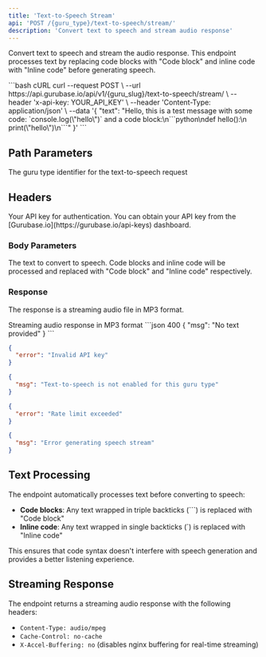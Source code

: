 ```yaml
---
title: 'Text-to-Speech Stream'
api: 'POST /{guru_type}/text-to-speech/stream/'
description: 'Convert text to speech and stream audio response'
---
```


Convert text to speech and stream the audio response. This endpoint processes text by replacing code blocks with "Code block" and inline code with "Inline code" before generating speech.

<RequestExample>
```bash cURL
curl --request POST \
  --url https://api.gurubase.io/api/v1/{guru_slug}/text-to-speech/stream/ \
  --header 'x-api-key: YOUR_API_KEY' \
  --header 'Content-Type: application/json' \
  --data '{
    "text": "Hello, this is a test message with some code: `console.log(\"hello\")` and a code block:\n```python\ndef hello():\n    print(\"hello\")\n```"
  }'
```

</RequestExample>

## Path Parameters

<ParamField path="guru_type" type="string" required>
  The guru type identifier for the text-to-speech request
</ParamField>

## Headers

<ParamField header="x-api-key" type="string" required>
  Your API key for authentication. You can obtain your API key from the [Gurubase.io](https://gurubase.io/api-keys) dashboard.
</ParamField>

### Body Parameters

<ParamField body="text" type="string" required>
  The text to convert to speech. Code blocks and inline code will be processed and replaced with "Code block" and "Inline code" respectively.
</ParamField>

### Response

The response is a streaming audio file in MP3 format.

<ResponseField name="audio_stream" type="audio/mpeg">
  Streaming audio response in MP3 format
</ResponseField>

<ResponseExample>
```json 400
{
  "msg": "No text provided"
}
```

```json 401
{
  "error": "Invalid API key"
}
```

```json 403
{
  "msg": "Text-to-speech is not enabled for this guru type"
}
```

```json 429
{
  "error": "Rate limit exceeded"
}
```

```json 500
{
  "msg": "Error generating speech stream"
}
```
</ResponseExample>

## Text Processing

The endpoint automatically processes text before converting to speech:

- **Code blocks**: Any text wrapped in triple backticks (```) is replaced with "Code block"
- **Inline code**: Any text wrapped in single backticks (`) is replaced with "Inline code"

This ensures that code syntax doesn't interfere with speech generation and provides a better listening experience.

## Streaming Response

The endpoint returns a streaming audio response with the following headers:
- `Content-Type: audio/mpeg`
- `Cache-Control: no-cache`
- `X-Accel-Buffering: no` (disables nginx buffering for real-time streaming)
